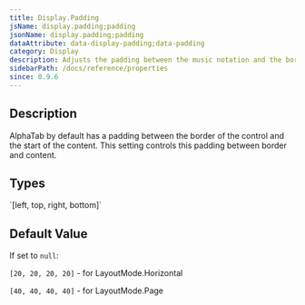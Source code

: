 ```yaml
---
title: Display.Padding
jsName: display.padding;padding
jsonName: display.padding;padding
dataAttribute: data-display-padding;data-padding
category: Display
description: Adjusts the padding between the music notation and the border
sidebarPath: /docs/reference/properties
since: 0.9.6
---
```



## Description

AlphaTab by default has a padding between the border of the control and the start of the content. 
This setting controls this padding between border and content. 

<PropertyDescription metadata={metadata} />

## Types

<TypeTable>
    <TypeRow name="float[]" type="all">
        `[left, top, right, bottom]`
    </TypeRow>
</TypeTable>

## Default Value

If set to `null`: 

`[20, 20, 20, 20]` - for LayoutMode.Horizontal

`[40, 40, 40, 40]` - for LayoutMode.Page